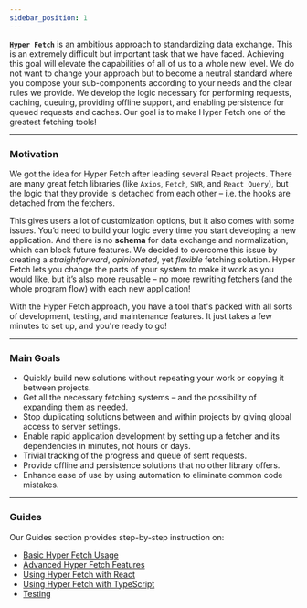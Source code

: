 ```yaml
---
sidebar_position: 1
---
```


**`Hyper Fetch`** is an ambitious approach to standardizing data exchange. This is an extremely difficult but important
task that we have faced. Achieving this goal will elevate the capabilities of all of us to a whole new level. We do not
want to change your approach but to become a neutral standard where you compose your sub-components according to your
needs and the clear rules we provide. We develop the logic necessary for performing requests, caching, queuing,
providing offline support, and enabling persistence for queued requests and caches. Our goal is to make Hyper Fetch one
of the greatest fetching tools!

---

### Motivation

We got the idea for Hyper Fetch after leading several React projects. There are many great fetch libraries (like
`Axios`, `Fetch`, `SWR`, and `React Query`), but the logic that they provide is detached from each other – i.e. the
hooks are detached from the fetchers.

This gives users a lot of customization options, but it also comes with some issues. You’d need to build your logic
every time you start developing a new application. And there is no **schema** for data exchange and normalization, which
can block future features. We decided to overcome this issue by creating a _straightforward_, _opinionated_, yet
_flexible_ fetching solution. Hyper Fetch lets you change the parts of your system to make it work as you would like,
but it’s also more reusable – no more rewriting fetchers (and the whole program flow) with each new application!

With the Hyper Fetch approach, you have a tool that's packed with all sorts of development, testing, and maintenance
features. It just takes a few minutes to set up, and you're ready to go!

---

### Main Goals

- Quickly build new solutions without repeating your work or copying it between projects.
- Get all the necessary fetching systems – and the possibility of expanding them as needed.
- Stop duplicating solutions between and within projects by giving global access to server settings.
- Enable rapid application development by setting up a fetcher and its dependencies in minutes, not hours or days.
- Trivial tracking of the progress and queue of sent requests.
- Provide offline and persistence solutions that no other library offers.
- Enhance ease of use by using automation to eliminate common code mistakes.

---

### Guides

Our Guides section provides step-by-step instruction on:

- [Basic Hyper Fetch Usage](/guides/01-Basic/Setup.mdx)
- [Advanced Hyper Fetch Features](/guides/02-Advanced/Cancellation.mdx)
- [Using Hyper Fetch with React](/guides/04-React/01-Core/Fetching.mdx)
- [Using Hyper Fetch with TypeScript](/guides/05-Typescript/Global_Error.mdx)
- [Testing](/guides/06-Testing/Isolation.mdx)
